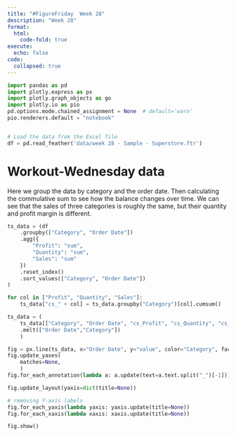 ```yaml
---
title: "#FigureFriday  Week 28"
description: "Week 28"
format: 
  html:
    code-fold: true
execute:
  echo: false
code:
  collapsed: true
---
```


```python

import pandas as pd
import plotly.express as px
import plotly.graph_objects as go
import plotly.io as pio
pd.options.mode.chained_assignment = None  # default='warn'
pio.renderers.default = "notebook"


# Load the data from the Excel file
df = pd.read_feather('data/week 28 - Sample - Superstore.ftr')

```

# Workout-Wednesday data

Here we group the data by category and the order date. Then calculating the commulative sum to see how the balance changes over time. We can see that the sales of three categories is roughly the same, but their quantity and profit margin is different. 


```python

ts_data = (df
    .groupby(["Category", "Order Date"])
    .agg({
        "Profit": "sum",
        "Quantity": "sum",
        "Sales": "sum"
    })
    .reset_index()
    .sort_values(["Category", "Order Date"])
)

for col in ["Profit", "Quantity", "Sales"]:
    ts_data["cs_" + col] = ts_data.groupby("Category")[col].cumsum()

ts_data = (
    ts_data[["Category", "Order Date", "cs_Profit", "cs_Quantity", "cs_Sales"]]
    .melt(["Order Date","Category"])
    )

fig = px.line(ts_data, x="Order Date", y="value", color="Category", facet_col="variable")
fig.update_yaxes(
    matches=None,
    )
fig.for_each_annotation(lambda a: a.update(text=a.text.split("_")[-1]))

fig.update_layout(yaxis=dict(title=None))

# removing Y-axis labels
fig.for_each_yaxis(lambda yaxis: yaxis.update(title=None))
fig.for_each_xaxis(lambda xaxis: xaxis.update(title=None))

fig.show()
```

